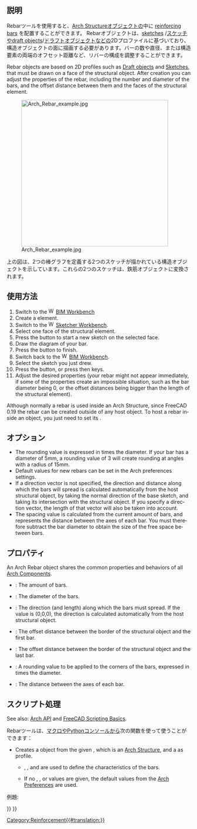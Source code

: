 <languages/>

<div class="mw-translate-fuzzy">
{{docnav|[[Arch_Rebar_BeamReinforcement|BeamReinforcement]]|[[Arch_Floor|Floor]]|[[Arch_Workbench|Arch]]|IconL=Arch_Rebar_BeamReinforcement.svg |IconC=Workbench_Arch.svg |IconR=Arch_Floor.svg}}
</div>

<div lang="en" dir="ltr" class="mw-content-ltr">
{{Docnav
|
|[[Reinforcement_StraightRebar|StraightRebar]]
|[[Reinforcement_Workbench|Reinforcement]]
|IconL=
|IconR=Reinforcement_StraightRebar.svg
|IconC=Reinforcement_Workbench.svg
}}
</div>

<div class="mw-translate-fuzzy">
{{GuiCommand/ja
|Name=Arch Rebar
|Name/ja=Arch Rebar
|MenuLocation=Arch → Rebar
|Workbenches=[[Arch Module|Arch]]
|Shortcut=R B
|SeeAlso=[[Arch Structure|Arch Structure]], [[Reinforcement Addon|Reinforcement Addon]]
}}
</div>

<span id="Description"></span>
==説明==

<div class="mw-translate-fuzzy">
Rebarツールを使用すると、[[Arch Structure]]オブジェクトの中に [http://en.wikipedia.org/wiki/Rebar reinforcing bars] を配置することができます。 Rebarオブジェクトは、[[Sketcher_Workbench|sketches]] /[[Sketcher_Workbench|スケッチ]]や[[Draft_Workbench|draft objects]]/[[Draft_Workbench|ドラフトオブジェクト]]などの2Dプロファイルに基づいており、構造オブジェクトの面に描画する必要があります。バーの数や直径、または構造要素の両端のオフセット距離など、リバーの構成を調整することができます。
</div>

<div lang="en" dir="ltr" class="mw-content-ltr">
Rebar objects are based on 2D profiles such as [[Draft_Workbench|Draft objects]] and [[Sketcher_Workbench|Sketches]], that must be drawn on a face of the structural object. After creation you can adjust the properties of the rebar, including the number and diameter of the bars, and the offset distance between them and the faces of the structural element.
</div>

[[Image:Arch Rebar example.jpg|400px]]
<div class="mw-translate-fuzzy">
上の図は、2つの棒グラフを定義する2つのスケッチが描かれている構造オブジェクトを示しています。これらの2つのスケッチは、鉄筋オブジェクトに変換されます。
</div>

<span id="Usage"></span>
<div class="mw-translate-fuzzy">
==使用方法==
</div>

<div lang="en" dir="ltr" class="mw-content-ltr">
# Switch to the [[Image:Workbench_BIM.svg|16px]] [[BIM_Workbench|BIM Workbench]]
# Create a {{Button|[[Image:Arch_Structure.svg|16px]] [[Arch_Structure|Structure]]}} element.
# Switch to the [[Image:Workbench_Sketcher.svg|16px]] [[Sketcher_Workbench|Sketcher Workbench]].
# Select one face of the structural element.
# Press the {{Button|[[Image:Sketcher_NewSketch.svg|16px]] [[Sketcher_NewSketch|New Sketch]]}} button to start a new sketch on the selected face.
# Draw the diagram of your bar.
# Press the {{Button|[[Image:Sketcher_LeaveSketch.svg|16px]] [[Sketcher_LeaveSketch|Leave Sketch]]}} button to finish.
# Switch back to the [[Image:Workbench_BIM.svg|16px]] [[BIM_Workbench|BIM Workbench]].
# Select the sketch you just drew.
# Press the {{Button|[[Image:Arch_Rebar.svg|16px]] [[Arch_Rebar|Rebar]]}} button, or press {{KEY|R}} then {{KEY|B}} keys.
# Adjust the desired properties (your rebar might not appear immediately, if some of the properties create an impossible situation, such as the bar diameter being 0, or the offset distances being bigger than the length of the structural element).
</div>

<div lang="en" dir="ltr" class="mw-content-ltr">
Although normally a rebar is used inside an Arch Structure, since FreeCAD 0.19 the rebar can be created outside of any host object. To host a rebar inside an object, you just need to set its {{PropertyData|Host}}.
</div>

<span id="Options"></span>
==オプション==

<div lang="en" dir="ltr" class="mw-content-ltr">
* The rounding value is expressed in times the diameter. If your bar has a diameter of 5mm, a rounding value of 3 will create rounding at angles with a radius of 15mm.
* Default values for new rebars can be set in the Arch preferences settings.
* If a direction vector is not specified, the direction and distance along which the bars will spread is calculated automatically from the host structural object, by taking the normal direction of the base sketch, and taking its intersection with the structural object. If you specify a direction vector, the length of that vector will also be taken into account.
* The spacing value is calculated from the current amount of bars, and represents the distance between the axes of each bar. You must therefore subtract the bar diameter to obtain the size of the free space between bars.
</div>

<span id="Properties"></span>
==プロパティ==

<div lang="en" dir="ltr" class="mw-content-ltr">
An Arch Rebar object shares the common properties and behaviors of all [[Arch_Component|Arch Components]].
</div>

<div lang="en" dir="ltr" class="mw-content-ltr">
* {{PropertyData|Amount}}: The amount of bars.
* {{PropertyData|Diameter}}: The diameter of the bars.
* {{PropertyData|Direction}}: The direction (and length) along which the bars must spread. If the value is (0,0,0), the direction is calculated automatically from the host structural object.
* {{PropertyData|Offset Start}}: The offset distance between the border of the structural object and the first bar.
* {{PropertyData|Offset End}}: The offset distance between the border of the structural object and the last bar.
* {{PropertyData|Rounding}}: A rounding value to be applied to the corners of the bars, expressed in times the diameter.
* {{PropertyData|Spacing}}: The distance between the axes of each bar.
</div>

<span id="Scripting"></span>
<div class="mw-translate-fuzzy">
==スクリプト処理==
</div>

<div lang="en" dir="ltr" class="mw-content-ltr">
See also: [[Arch_API|Arch API]] and [[FreeCAD_Scripting_Basics|FreeCAD Scripting Basics]].
</div>

<div class="mw-translate-fuzzy">
Rebarツールは、[[macros|マクロ]]やPythonコンソールから次の関数を使って使うことができます：
</div>

{{Code|code=
Rebar = makeRebar(baseobj=None, sketch=None, diameter=None, amount=1, offset=None, name="Rebar")
}}

<div lang="en" dir="ltr" class="mw-content-ltr">
* Creates a {{incode|Rebar}} object from the given {{incode|baseobj}}, which is an [[Arch Structure|Arch Structure]], and a {{incode|sketch}} as profile.
** {{incode|diameter}}, {{incode|amount}}, and {{incode|offset}} are used to define the characteristics of the bars.
** If no {{incode|diameter}}, {{incode|amount}}, or {{incode|offset}} values are given, the default values from the [[Arch Preferences|Arch Preferences]] are used.
</div>

例題:

{{Code|code=
import FreeCAD, Arch, Part

Structure = Arch.makeStructure(None, length=1000, width=1000, height=3000)
Structure.ViewObject.Transparency = 80
FreeCAD.ActiveDocument.recompute()

p1 = FreeCAD.Vector(-400, 400, 0)
p2 = FreeCAD.Vector(400, 400, 0)
Sketch = FreeCAD.ActiveDocument.addObject('Sketcher::SketchObject', 'Sketch')
Sketch.MapMode = "FlatFace"
Sketch.AttachmentSupport = [(Structure, "Face6")]
Sketch.addGeometry(Part.LineSegment(p1, p2))
FreeCAD.ActiveDocument.recompute()

Rebar = Arch.makeRebar(Structure, Sketch, diameter=80, amount=7, offset=50)
Rebar.OffsetStart = 100
Rebar.OffsetEnd = 100
FreeCAD.ActiveDocument.recompute()
}}


<div lang="en" dir="ltr" class="mw-content-ltr">
{{Docnav
|
|[[Reinforcement_StraightRebar|StraightRebar]]
|[[Reinforcement_Workbench|Reinforcement]]
|IconL=
|IconR=Reinforcement_StraightRebar.svg
|IconC=Reinforcement_Workbench.svg
}}
</div>

<div class="mw-translate-fuzzy">
{{docnav|[[Arch_Rebar_BeamReinforcement|BeamReinforcement]]|[[Arch_Floor|Floor]]|[[Arch_Workbench|Arch]]|IconL=Arch_Rebar_BeamReinforcement.svg |IconC=Workbench_Arch.svg |IconR=Arch_Floor.svg}}
</div>

[[Category:Reinforcement{{#translation:}}]]
{{BIM_Tools_navi{{#translation:}}}}
{{Userdocnavi{{#translation:}}}}